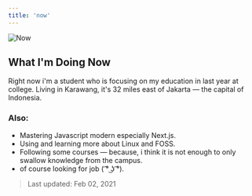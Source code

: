 ```yaml
---
title: 'now'
---
```


![Now](/static/images/now.jpg)

## What I'm Doing Now

Right now i'm a student who is focusing on my education in last year at college. Living in Karawang, it's 32 miles east of Jakarta — the capital of Indonesia.

### Also:

- Mastering Javascript modern especially Next.js.
- Using and learning more about Linux and FOSS.
- Following some courses — because, i think it is not enough to only swallow knowledge from the campus.
- of course looking for job ( ͡° ͜ʖ ͡°).

> Last updated: Feb 02, 2021
